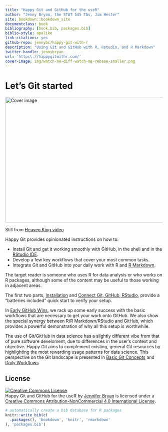 ```yaml
--- 
title: "Happy Git and GitHub for the useR"
author: "Jenny Bryan, the STAT 545 TAs, Jim Hester"
site: bookdown::bookdown_site
documentclass: book
bibliography: [book.bib, packages.bib]
biblio-style: apalike
link-citations: yes
github-repo: jennybc/happy-git-with-r
description: "Using Git and GitHub with R, Rstudio, and R Markdown"
twitter-handle: jennybryan
url: 'https\://happygitwithr.com/'
cover-image: img/watch-me-diff-watch-me-rebase-smaller.png
---
```


# Let's Git started {-}

<div class="figure">
<img src="img/watch-me-diff-watch-me-rebase-smaller.png" width="669" height="400" alt="Cover image" />
<p class="caption">Still from <a href="https://www.youtube.com/watch?v=uBWrpVrazzA">Heaven King video</a></p>
</div>

Happy Git provides opinionated instructions on how to:

  * Install Git and get it working smoothly with GitHub, in the shell and in the [RStudio IDE](https://www.rstudio.com/products/rstudio/).
  * Develop a few key workflows that cover your most common tasks.
  * Integrate Git and GitHub into your daily work with R and [R Markdown](https://rmarkdown.rstudio.com).
  
The target reader is someone who uses R for data analysis or who works on R packages, although some of the content may be useful to those working in adjacent areas.

The first two parts, [Installation](#install-intro) and [Connect Git, GitHub, RStudio](#connect-intro), provide a "batteries included" quick start to verify your setup.

In [Early GitHub Wins](#usage-intro), we rack up some early success with the basic workflows that are necessary to get your work onto GitHub. We also show the special synergy between R/R Markdown/RStudio and GitHub, which provides a powerful demonstration of why all this setup is worthwhile.

The use of Git/GitHub in data science has a slightly different vibe from that of pure software develoment, due to differences in the user's context and objective. Happy Git aims to complement existing, general Git resources by highlighting the most rewarding usage patterns for data science. This perspective on the Git landscape is presented in [Basic Git Concepts](#git-intro) and [Daily Workflows](#workflows-intro). 

## License {-}

<a rel="license" href="http://creativecommons.org/licenses/by-nc/4.0/"><img alt="Creative Commons License" style="border-width:0" src="https://i.creativecommons.org/l/by-nc/4.0/88x31.png" /></a><br /><span xmlns:dct="http://purl.org/dc/terms/" property="dct:title">Happy Git and GitHub for the useR</span> by <a xmlns:cc="http://creativecommons.org/ns#" href="https://github.com/jennybc/happy-git-with-r" property="cc:attributionName" rel="cc:attributionURL">Jennifer Bryan</a> is licensed under a <a rel="license" href="http://creativecommons.org/licenses/by-nc/4.0/">Creative Commons Attribution-NonCommercial 4.0 International License</a>.

```r
# automatically create a bib database for R packages
knitr::write_bib(c(
  .packages(), 'bookdown', 'knitr', 'rmarkdown'
), 'packages.bib')
```
